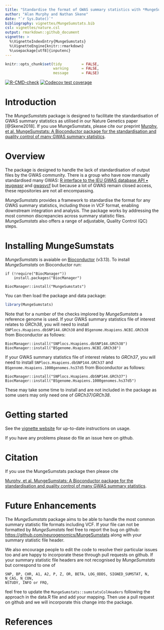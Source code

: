 ```yaml
---
title: "Standardise the format of GWAS summary statistics with *MungeSumstats*"
author: "Alan Murphy and Nathan Skene"
date: "`r Sys.Date()`"
bibliography: vignettes/MungeSumstats.bib
csl: vignettes/nature.csl
output: rmarkdown::github_document
vignette: >
  %\VignetteIndexEntry{MungeSumstats}
  %\VignetteEngine{knitr::rmarkdown}
  %\usepackage[utf8]{inputenc}    
---
```


<!-- Readme.md is generated from Readme.Rmd. Please edit that file -->

```r
knitr::opts_chunk$set(tidy         = FALSE,
                      warning      = FALSE,
                      message      = FALSE)
```

<!-- badges: start -->
[![R-CMD-check](https://github.com/neurogenomics/MungeSumstats/workflows/R-full/badge.svg)](https://github.com/neurogenomics/MungeSumstats/actions)
[![Codecov test coverage](https://codecov.io/gh/neurogenomics/MungeSumstats/branch/master/graph/badge.svg)](https://codecov.io/gh/neurogenomics/MungeSumstats?branch=master)
<!-- badges: end -->

# Introduction

The *MungeSumstats* package is designed to facilitate the standardisation of GWAS summary statistics as utilised in our Nature Genetics paper [@Skene2018]. If you use MungeSumstats, please cite our preprint
[Murphy, et al. MungeSumstats: A Bioconductor package for the standardisation and quality control of many GWAS summary statistics](https://www.biorxiv.org/content/10.1101/2021.06.21.449239v1).

# Overview

The package is designed to handle the lack of standardisation of output files by the GWAS community. There is a group who have now manually standardised many GWAS: [R interface to the IEU GWAS database API • ieugwasr](https://mrcieu.github.io/ieugwasr/) and [gwasvcf](https://github.com/MRCIEU/gwasvcf) but because a lot of GWAS remain closed access, these repositories are not all encompassing. 

*MungeSumstats* provides a framework to standardise the format for any GWAS summary statistics, including those in VCF format, enabling downstream integration and analysis. The package works by addressing the most common discrepancies across summary statistic files. *MungeSumstats* also offers a range of adjustable, Quality Control (QC) steps.

# Installing MungeSumstats

*MungeSumstats* is avaiable on 
[Bioconductor](https://bioconductor.org/packages/MungeSumstats) (v3.13). 
To install *MungeSumstats* on Bioconductor run:

```
if (!require("BiocManager"))
    install.packages("BiocManager")

BiocManager::install("MungeSumstats")
```

You can then load the package and data package:

```r
library(MungeSumstats)
```

Note that for a number of the checks implored by *MungeSumstats* a reference 
genome is used. If your GWAS summary statistics file of interest relates to
*GRCh38*, you will need to install `SNPlocs.Hsapiens.dbSNP144.GRCh38` and 
`BSgenome.Hsapiens.NCBI.GRCh38` from Bioconductor as follows:
```
BiocManager::install("SNPlocs.Hsapiens.dbSNP144.GRCh38")
BiocManager::install("BSgenome.Hsapiens.NCBI.GRCh38")
```
If your GWAS summary statistics file of interest relates to *GRCh37*, you will 
need to install `SNPlocs.Hsapiens.dbSNP144.GRCh37` and 
`BSgenome.Hsapiens.1000genomes.hs37d5` from Bioconductor as follows:
```
BiocManager::install("SNPlocs.Hsapiens.dbSNP144.GRCh37")
BiocManager::install("BSgenome.Hsapiens.1000genomes.hs37d5")
```
These may take some time to install and are not included in the package as some 
users may only need one of *GRCh37*/*GRCh38*.

# Getting started

See the [vignette website](https://neurogenomics.github.io/MungeSumstats/articles/MungeSumstats.html)
for up-to-date instructions on usage.

If you have any problems please do file an issue here on github.

# Citation

If you use the MungeSumstats package then please cite

[Murphy, et al. MungeSumstats: A Bioconductor package for the standardisation and quality control of many GWAS summary statistics](https://www.biorxiv.org/content/10.1101/2021.06.21.449239v1).

# Future Enhancements

The *MungeSumstats* package aims to be able to handle the most common
summary statistic file formats including VCF. If your file can not be
formatted by *MungeSumstats* feel free to report the bug on github:
<https://github.com/neurogenomics/MungeSumstats> along with your summary
statistic file header. 

We also encourage people to edit the code to resolve their particular issues 
too and are happy to incorporate these through pull requests on github. If your
summary statistic file headers are not recognised by *MungeSumstats* but 
correspond to one of 

```
SNP, BP, CHR, A1, A2, P, Z, OR, BETA, LOG_ODDS, SIGNED_SUMSTAT, N, N_CAS, N_CON, 
NSTUDY, INFO or FRQ, 
```

feel free to update the `MungeSumstats::sumstatsColHeaders` following the 
approach in the data.R file and add your mapping. Then use a pull request on 
github and we will incorporate this change into the package.

# References
